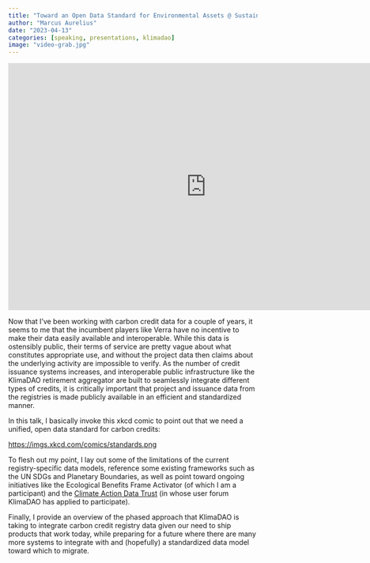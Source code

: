 ```yaml
---
title: "Toward an Open Data Standard for Environmental Assets @ Sustainable Blockchain Summit 2023 in Boston"
author: "Marcus Aurelius"
date: "2023-04-13"
categories: [speaking, presentations, klimadao]
image: "video-grab.jpg"
---
```


<iframe width="800" height="500" src="https://www.youtube.com/embed/2GHNhknh2oM" title="YouTube video player" frameborder="0" allow="accelerometer; autoplay; clipboard-write; encrypted-media; gyroscope; picture-in-picture; web-share" allowfullscreen></iframe>

Now that I've been working with carbon credit data for a couple of years, it seems to me that the incumbent players like Verra have no incentive to make their data easily available and interoperable. While this data is ostensibly public, their terms of service are pretty vague about what constitutes appropriate use, and without the project data then claims about the underlying activity are impossible to verify. As the number of credit issuance systems increases, and interoperable public infrastructure like the KlimaDAO retirement aggregator are built to seamlessly integrate different types of credits, it is critically important that project and issuance data from the registries is made publicly available in an efficient and standardized manner.

In this talk, I basically invoke this xkcd comic to point out that we need a unified, open data standard for carbon credits:

[https://imgs.xkcd.com/comics/standards.png](How Standards Proliferate)

To flesh out my point, I lay out some of the limitations of the current registry-specific data models, reference some existing frameworks such as the UN SDGs and Planetary Boundaries, as well as point toward ongoing initiatives like the Ecological Benefits Frame Activator (of which I am a participant) and the [Climate Action Data Trust](https://climateactiondata.org/about/) (in whose user forum KlimaDAO has applied to participate).

Finally, I provide an overview of the phased approach that KlimaDAO is taking to integrate carbon credit registry data given our need to ship products that work today, while preparing for a future where there are many more systems to integrate with and (hopefully) a standardized data model toward which to migrate.
